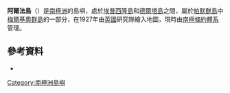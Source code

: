 {{Coord|64|19|S|63|0|W|display=title}} 

'''阿爾法島'''（{{lang-en|Alpha Island}}）是[[南極洲|南極洲]]的島嶼，處於[[埃普西隆島|埃普西隆島]]和[[德爾塔島|德爾塔島]]之間，屬於[[帕默群島|帕默群島]]中[[梅爾基奧群島|梅爾基奧群島]]的一部分，在1927年由[[英國|英國]]研究隊繪入地圖，現時由[[南極條約體系|南極條約體系]]管理。

==參考資料==
* {{usgs-gazetteer|id=324}}

{{Antarctica-geo-stub}}
[[Category:南極洲島嶼|Category:南極洲島嶼]]